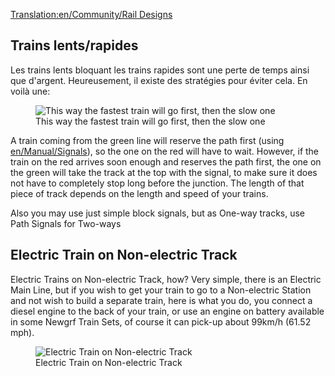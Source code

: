 [[Translation:en/Community/Rail Designs]]
{{fr/Traduction|en/Community/Rail Designs|0}}
{{fr/Manual/Table des matières}}
==Trains lents/rapides==
Les trains lents bloquant les trains rapides sont une perte de temps ainsi que d'argent.  Heureusement, il existe des stratégies pour éviter cela.  En voilà une:

[[File:en/Community/Rail design1.png|center|frame|This way the fastest train will go first, then the slow one]]

A train coming from the green line will reserve the path first (using [[en/Manual/Signals]]), so the one on the red will have to wait. However, if the train on the red arrives soon enough and reserves the path first, the one on the green will take the track at the top with the signal, to make sure it does not have to completely stop long before the junction. The length of that piece of track depends on the length and speed of your trains.

Also you may use just simple block signals, but as One-way tracks, use Path Signals for Two-ways

==Electric Train on Non-electric Track==

Electric Trains on Non-electric Track, how? Very simple, there is an Electric Main Line, but if you wish to get your train to go to a Non-electric Station and not wish to build a separate train, here is what you do, you connect a diesel engine to the back of your train, or use an engine on battery available in some Newgrf Train Sets, of course it can pick-up about 99km/h (61.52 mph).

[[File:en/Community/Snapshot7.png|frame|center|Electric Train on Non-electric Track]]
